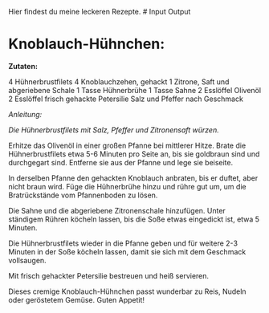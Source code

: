 Hier findest du meine leckeren Rezepte.
# 
Input	Output

# Knoblauch-Hühnchen:

**Zutaten:**

4 Hühnerbrustfilets
4 Knoblauchzehen, gehackt
1 Zitrone, Saft und abgeriebene Schale
1 Tasse Hühnerbrühe
1 Tasse Sahne
2 Esslöffel Olivenöl
2 Esslöffel frisch gehackte Petersilie
Salz und Pfeffer nach Geschmack

*Anleitung:*

*Die Hühnerbrustfilets mit Salz, Pfeffer und Zitronensaft würzen.*

Erhitze das Olivenöl in einer großen Pfanne bei mittlerer Hitze. Brate die Hühnerbrustfilets etwa 5-6 Minuten pro Seite an, bis sie goldbraun sind und durchgegart sind. Entferne sie aus der Pfanne und lege sie beiseite.

In derselben Pfanne den gehackten Knoblauch anbraten, bis er duftet, aber nicht braun wird. Füge die Hühnerbrühe hinzu und rühre gut um, um die Bratrückstände vom Pfannenboden zu lösen.

Die Sahne und die abgeriebene Zitronenschale hinzufügen. Unter ständigem Rühren köcheln lassen, bis die Soße etwas eingedickt ist, etwa 5 Minuten.

Die Hühnerbrustfilets wieder in die Pfanne geben und für weitere 2-3 Minuten in der Soße köcheln lassen, damit sie sich mit dem Geschmack vollsaugen.

Mit frisch gehackter Petersilie bestreuen und heiß servieren.

Dieses cremige Knoblauch-Hühnchen passt wunderbar zu Reis, Nudeln oder geröstetem Gemüse. Guten Appetit!